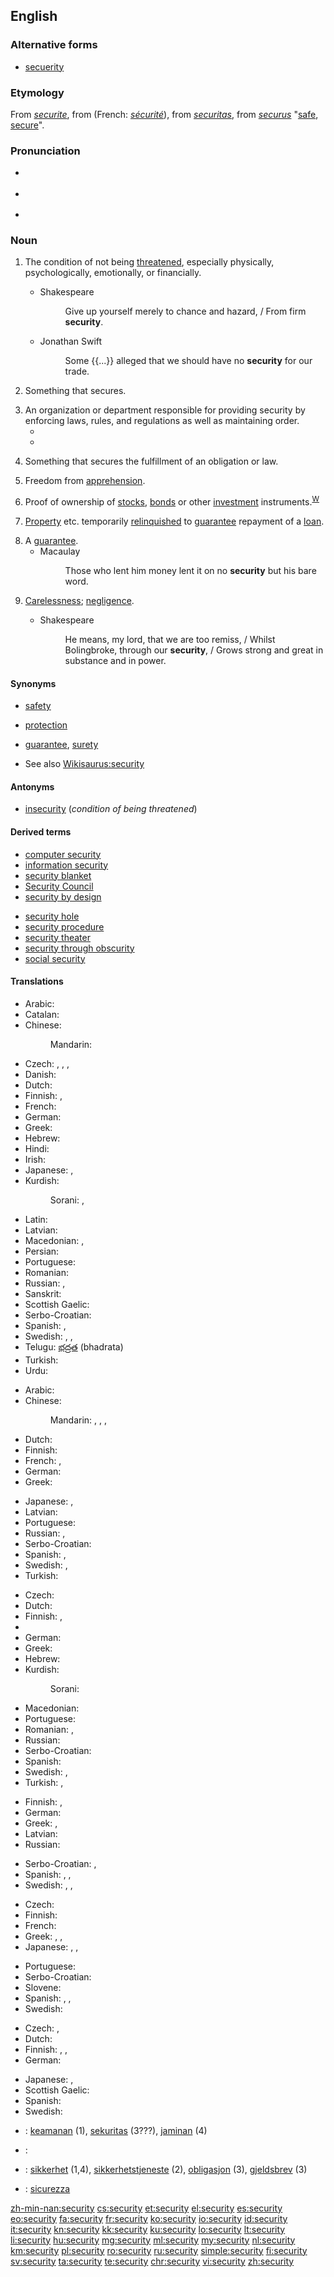 ==English==
{{wikipedia}}

===Alternative forms===
* [[secuerity]] {{qualifier|chiefly obsolete}}

===Etymology===
From {{etyl|enm|en}} ''[[securite]]'', from {{etyl|fro|en}} (French: ''[[sécurité]]''), from {{etyl|la|en}} ''[[securitas]]'', from {{etyl|la|en}} ''[[securus]]'' "[[safe]], [[secure]]".

===Pronunciation===
* {{a|RP}} {{IPA|/sɪˈkjʊəɹəti/|/sɪˈkjɔːɹəti/}}
* {{a|US}} {{IPA|/səˈkjɔɹ.ɪˌti/|[səˈkjɔɹ.ɪˌɾi]|/səˈkjʊɹ.ɪˌti/|[səˈkjʊɹ.ɪˌɾi]}}
* {{audio|En-us-security.ogg|Audio (US)}}

===Noun===
{{en-noun|~|securities}}

# {{context|uncountable|lang=en}} The condition of not being [[threaten]]ed, especially physically, psychologically, emotionally, or financially.
#* Shakespeare
#*: Give up yourself merely to chance and hazard, / From firm '''security'''.
#* Jonathan Swift
#*: Some {{...}} alleged that we should have no '''security''' for our trade.
# {{context|countable|lang=en}} Something that secures.
# An organization or department responsible for providing security by enforcing laws, rules, and regulations as well as maintaining order.
#* {{quote-magazine|date=2012-12-14|author=Simon Jenkins|authorlink=Simon Jenkins
|volume=188|issue=2|page=23|date=2012-12-21|magazine={{w|The Guardian Weekly}}
|title=[http://www.guardian.co.uk/commentisfree/2012/dec/14/north-korea-boys-toys-threat-reaction We mustn't overreact to North Korea boys' toys]
|passage=The threat of terrorism to the British lies in the overreaction to it of British governments. Each one in turn clicks up the ratchet of surveillance, intrusion and '''security'''. Each one diminishes liberty.}}
#* {{quote-magazine|date=2013-06-08|volume=407|issue=8839|page=52|magazine={{w|The Economist}}
|title=[http://www.economist.com/news/international/21579039-chinas-growing-empire-ports-abroad-mainly-about-trade-not-aggression-new-masters The new masters and commanders]
|passage=From the ground, Colombo’s port does not look like much. Those entering it are greeted by wire fences, walls dating back to colonial times and '''security''' posts. For mariners leaving the port after lonely nights on the high seas, the delights of the B52 Night Club and Stallion Pub lie a stumble away.}}
# {{context|legal|lang=en}} Something that secures the fulfillment of an obligation or law.
# {{context|legal|lang=en}} Freedom from [[apprehension]].
# {{context|finance|lang=en}} Proof of ownership of [[stock]]s, [[bond]]s or other [[investment]] instruments.<sup>[[W:Security (finance)|W]]</sup>
# {{context|finance|lang=en}} [[property|Property]] etc. temporarily [[relinquish]]ed to [[guarantee]] repayment of a [[loan]].
# A [[guarantee]].
#* Macaulay
#*: Those who lent him money lent it on no '''security''' but his bare word.
# {{context|obsolete|lang=en}} [[carelessness|Carelessness]]; [[negligence]].
#* Shakespeare
#*: He means, my lord, that we are too remiss, / Whilst Bolingbroke, through our '''security''', / Grows strong and great in substance and in power.

====Synonyms====
* {{sense|condition of not being threatened}} [[safety]]
* {{sense|something that secures}} [[protection]]
* {{sense|something that secures the fulfillment of an obligation}} [[guarantee]], [[surety]]
* See also [[Wikisaurus:security]]

====Antonyms====
* [[insecurity]] (''condition of being threatened'')

====Derived terms====
{{der-top}}
* [[computer security]]
* [[information security]]
* [[security blanket]]
* [[Security Council]]
* [[security by design]]
{{der-mid}}
* [[security hole]]
* [[security procedure]]
* [[security theater]]
* [[security through obscurity]]
* [[social security]]
{{der-bottom}}

====Translations====
{{trans-top|condition of not being threatened}}
* Arabic: {{t|ar|أمن|m|tr=ʾamn|sc=Arab}}
* Catalan: {{t+|ca|seguretat|f}}
* Chinese:
*: Mandarin: {{t+|cmn|安全|tr=ānquán|sc=Hani}}
* Czech: {{t+|cs|bezpečí|n}}, {{t|cs|bezpečnost|f}}, {{t|cs|jistota|f}}, {{t|cs|zajištění|n}}
* Danish: {{t|da|sikkerhed|c}}
* Dutch: {{t+|nl|veiligheid|f}}
* Finnish: {{t+|fi|turvallisuus}}, {{t+|fi|turva}}
* French: {{t+|fr|sécurité|f}}
* German: {{t+|de|Sicherheit|f}}
* Greek: {{t+|el|ασφάλεια|f|tr=asfáleia}}
* Hebrew: {{t+|he|ביטחון|m|tr=bitakhón}}
* Hindi: {{t|hi|सुरक्षा|tr=surakṣā|sc=Deva}}
* Irish: {{t|ga|tearmann|m}}
* Japanese: {{t+|ja|安全|tr=あんぜん, anzen}}, {{t+|ja|セキュリティー|tr=sekyuritī|sc=Jpan}}
* Kurdish:
*: Sorani: {{t+|ku|ئه‌مانه‌ت|sc=ku-Arab}}, {{t+|ku|ئاشتی|sc=ku-Arab}}
{{trans-mid}}
* Latin: {{t+|la|securitas}}
* Latvian: {{t|lv|drošība|f}}
* Macedonian: {{t|mk|безбедност|f|tr=bézbednost}}, {{t|mk|сигурност|f|tr=sígurnost}}
* Persian: {{t+|fa|امنیت|tr=amniyat}}
* Portuguese: {{t+|pt|segurança|f}}
* Romanian: {{t+|ro|securitate|f}}
* Russian: {{t+|ru|безопасность|f|tr=bezopásnostʹ}}, {{t+|ru|надёжность|f|tr=nadjóžnostʹ}}
* Sanskrit: {{t|sa|सुरक्षा|tr=surakṣā|sc=Deva}}
* Scottish Gaelic: {{t|gd|tèarainteachd|f}}
* Serbo-Croatian: {{t|sh|sigurnost|f}}
* Spanish: {{t+|es|seguridad|f}}, {{t+|es|confianza}}
* Swedish: {{t+|sv|säkerhet|c}}, {{t+|sv|trygghet|c}}, {{t+|sv|trygghetskänsla|c}}
* Telugu: [[భద్రత]] (bhadrata)
* Turkish: {{t|tr|güvenlilik}}
* Urdu: {{t|ur|زامن|tr=zāman|sc=ur-Arab}}
{{trans-bottom}}

{{trans-top|something that secures}}
* Arabic: {{t|ar|حماية|f|tr=ḥimāya|sc=Arab}}
* Chinese:
*: Mandarin: {{t+|cmn|保護|sc=Hani}}, {{t+|cmn|保护|tr=bǎohù|sc=Hani}}, {{t+|cmn|保衛|sc=Hani}}, {{t+|cmn|保卫|tr=bǎowèi|sc=Hani}}
* Dutch: {{t+|nl|beveiliging|f}}
* Finnish: {{t+|fi|turva}}
* French: {{t+|fr|sécurité|f}}, {{t+|fr|sécurisant|m}}
* German: {{t+|de|Sicherheit|f}}
* Greek: {{t+|el|ασφάλεια|f|tr=asfáleia}}
{{trans-mid}}
* Japanese: {{t+|ja|保護|tr=ほご, hogo}}, {{t+|ja|セキュリティー|tr=sekyuritī|sc=Jpan}}
* Latvian: {{t|lv|drošība|f}}
* Portuguese: {{t+|pt|segurança|f}}
* Russian: {{t+|ru|защита|f|tr=zaščíta}}, {{t+|ru|гарантия|f|tr=garántija}}
* Serbo-Croatian: {{t|sh|zaštita|f}}
* Spanish: {{t+|es|seguridad|f}}, {{t+|es|garantía}}
* Swedish: {{t+|sv|skydd|n}}, {{t+|sv|säkerhetsåtgärd|c}}
* Turkish: {{t|tr|güvenlilik}}
{{trans-bottom}}

{{trans-top|organization or department responsible for providing security}}
* Czech: {{t|cs|ostraha|f}}
* Dutch: {{t+|nl|veiligheidsdienst|m}}
* Finnish: {{t|fi|turvallisuuspalvelu}}, {{t|fi|turvallisuusosasto}}
* {{trreq|ka}}
* German: {{t|de|Sicherheitsdienst|m}}
* Greek: {{t+|el|ασφάλεια|f|tr=asfáleia|sc=Grek}}
* Hebrew: {{t+|he|ביטחון|m|tr=bitakhón}}
* Kurdish:
*: Sorani: {{t+|ku|ئاسایش|sc=ku-Arab}}
{{trans-mid}}
* Macedonian: {{t|mk|обезбедување|n|tr=obezbedúvanje}}
* Portuguese: {{t+|pt|segurança|f}}
* Romanian: {{t|ro|siguranță}}, {{t+|ro|securitate}}
* Russian: {{t|ru|служба безопасности|f|tr=slúžba bezopásnosti}}
* Serbo-Croatian: {{t|sh|osiguranje|n}}
* Spanish: {{t+|es|seguridad|f}}
* Swedish: {{t|sv|säkerhetstjänst|c}}, {{t|sv|vaktbolag|c}}
* Turkish: {{t|tr|güvenlik güçleri}}, {{t+|tr|emniyet}}
{{trans-bottom}}

{{trans-top|something that secures the fulfillment of an obligation}}
* Finnish: {{t|fi|takaus}}, {{t|fi|takuu}}
* German: {{t+|de|Sicherheit|f}}
* Greek: {{t+|el|εχέγγυο|n|tr=ekhégio}}, {{t+|el|εγγύηση|f|tr=egí'isi}}
* Latvian: {{t|lv|drošība|f}}
* Russian: {{t+|ru|гарантия|f|tr=garántija}}
{{trans-mid}}
* Serbo-Croatian: {{t|sh|jamstvo|n}}, {{t|sh|garancija|f}}
* Spanish: {{t+|es|garantía}}, {{t+|es|prenda}}, {{t+|es|respaldo}}
* Swedish: {{t+|sv|borgen|c}}, {{t+|sv|garanti|c}}, {{t+|sv|säkerhet|c}}
{{trans-bottom}}

{{trans-top|finance: proof of ownership}}
* Czech: {{t|cs|cenný papír|m}}
* Finnish: {{t+|fi|arvopaperi}}
* French: {{t+|fr|titre|m}}
* Greek: {{t+|el|αξιόγραφο|n|tr=aksiógrafo}}, {{t+|el|αξία|f|tr=aksía}}, {{t+|el|χρηματόγραφο|n|tr=khrimatógrafo}}
* Japanese: {{t+|ja|担保|tr=tanpo}}, {{t+|ja|抵当|tr=teitō}}, {{t+|ja|保証|tr=hoshō}}
{{trans-mid}}
* Portuguese: {{t+|pt|garantia|f}}
* Serbo-Croatian: {{t|sh|vrijednosni papir|m}}
* Slovene: {{t|sl|vrednostni papir|m}}
* Spanish: {{t+|es|certificado}}, {{t+|es|documento}}, {{t|es|título de propiedad|m}}
* Swedish: {{t|sv|värdepapper|n}}
{{trans-bottom}}

{{trans-top|finance: property temporarily relinquished}}
* Czech: {{t|cs|zástava|f}}, {{t|cs|záruka|f}}
* Dutch: {{t|nl|onderpand|n}}
* Finnish: {{t|fi|takaus}}, {{t+|fi|pantti}}, {{t+|fi|vakuus}}
* German: {{t+|de|Sicherheit|f}}
{{trans-mid}}
* Japanese: {{t+|ja|証券|tr=shōken}}, {{t+|ja|有価証券|tr=yūka shōken}}
* Scottish Gaelic: {{t|gd|urras|m}}
* Spanish: {{t+|es|prenda|f}}
* Swedish: {{t+|sv|säkerhet|c}}
{{trans-bottom}}

{{checktrans-top}}
* {{ttbc|id}}: [[keamanan]] (1), [[sekuritas]] (3???), [[jaminan]] (4)
* {{ttbc|ga}}: {{t|ga|slándáil|f}}
{{trans-mid}}
* {{ttbc|no}}: [[sikkerhet]] {{g|m}} (1,4), [[sikkerhetstjeneste]] {{g|m}} (2), [[obligasjon]] {{g|m}} (3), [[gjeldsbrev]] {{g|n}} (3)
* {{ttbc|it}}: [[sicurezza]] {{g|f}}
{{trans-bottom}}

[[zh-min-nan:security]]
[[cs:security]]
[[et:security]]
[[el:security]]
[[es:security]]
[[eo:security]]
[[fa:security]]
[[fr:security]]
[[ko:security]]
[[io:security]]
[[id:security]]
[[it:security]]
[[kn:security]]
[[kk:security]]
[[ku:security]]
[[lo:security]]
[[lt:security]]
[[li:security]]
[[hu:security]]
[[mg:security]]
[[ml:security]]
[[my:security]]
[[nl:security]]
[[km:security]]
[[pl:security]]
[[ro:security]]
[[ru:security]]
[[simple:security]]
[[fi:security]]
[[sv:security]]
[[ta:security]]
[[te:security]]
[[chr:security]]
[[vi:security]]
[[zh:security]]